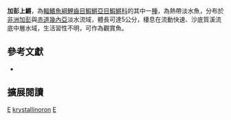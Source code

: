 {{Speciesbox 
| taxon = Episemion krystallinoron
| status = NE
| status_system = IUCN3.1
| authority = [[Sonnenberg|Sonnenberg]], [[Blum|Blum]] & [[Misof|Misof]], 2006
| synonyms = 
}}
'''加彭上鱂'''，為[[輻鰭魚綱|輻鰭魚綱]][[鯉齒目|鯉齒目]][[鰕鱂亞目|鰕鱂亞目]][[鰕鱂科|鰕鱂科]]的其中一[[種|種]]，為熱帶淡水魚，分布於[[非洲|非洲]][[加彭|加彭]]與[[赤道幾內亞|赤道幾內亞]]淡水流域，體長可達5公分，棲息在流動快速、沙底質溪流底中層水域，生活習性不明，可作為觀賞魚。

== 參考文獻 ==
*{{FishBase_species|genus=Episemion|species=krystallinoron|year=2014|month=7}}

== 擴展閱讀 ==
{{refbegin}}
{{wikispecies-inline|Episemion krystallinoron|加彭上鱂}}
{{refend}}
{{Taxonbar|from=Q3757686}}

[[Category:觀賞魚|E]]
[[Category:上鱂屬|krystallinoron]]
[[Category:2006年描述的魚類|E]]

{{魚類小作品}}